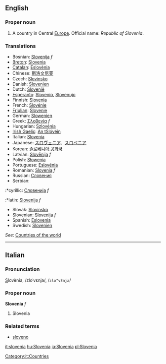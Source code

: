 {{wikipedia}}

==English==

===Proper noun===
# A country in Central [[Europe]]. Official name: ''Republic of Slovenia''.

===Translations===
*Bosnian: [[Slovenija]] ''f''
*[[Breton]]: [[Slovenia]]
*[[Catalan]]: [[Eslovènia]]
*Chinese: [[斯洛文尼亚]]
*Czech: [[Slovinsko]]
*Danish: [[Slovenien]]
*Dutch: [[Slovenië]]
*[[Esperanto]]: [[Slovenio]], [[Slovenujo]]
*Finnish: [[Slovenia]]
*French: [[Slovénie]]
*[[Friulian]]: [[Slovenie]]
*German: [[Slowenien]]
*Greek: [[Σλοβενία]] ''f''
*Hungarian: [[Szlovénia]]
*[[Irish Gaelic]]: [[An tSlóvéin]]
*Italian: [[Slovenia]]
*Japanese: [[スロヴェニア]]、[[スロベニア]]
*Korean: [[슬로베니아 공화국]]
*Latvian: [[Slovēnija]] ''f''
*Polish: [[Słowenia]]
*Portuguese: [[Eslovénia]]
*Romanian: [[Slovenia]] ''f''
*Russian: [[Словения]]
*Serbian:
:*cyrillic: [[Словенија]] ''f''
:*latin: [[Slovenija]] ''f''
*Slovak: [[Slovinsko]]
*Slovenian: [[Slovenija]] ''f''
*Spanish: [[Eslovenia]]
*Swedish: [[Slovenien]]

''See'': [[Countries of the world]]

----

==Italian==
===Pronunciation===
<u>S</u>lovènia, /zloˈvɛnja/, /<tt>zlo"vEnja</tt>/
===Proper noun===
'''Slovenia''' ''f''

# Slovenia

===Related terms===
*[[sloveno]]
[[Category:it:Countries]]
[[it:slovenia]]
[[hu:Slovenia]]
[[ja:Slovenia]]
[[pl:Slovenia]]